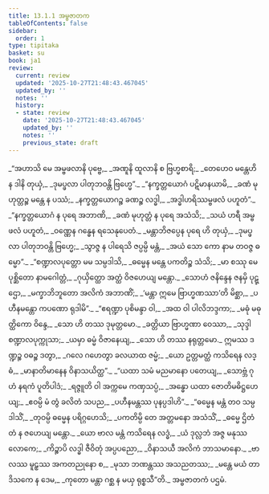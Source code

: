 ```yaml
---
title: 13.1.1 အမ္ဗဇာတက
tableOfContents: false
sidebar:
  order: 1
type: tipitaka
basket: su
book: ja1
review:
  current: review
  updated: '2025-10-27T21:48:43.467045'
  updated_by: ''
  notes: ''
  history:
  - state: review
    date: '2025-10-27T21:48:43.467045'
    updated_by: ''
    notes: ''
    previous_state: draft
---
```



<ReviewStatus review={frontmatter.review} showDetails={true} />

<HypothesisAnnotation frontmatter={frontmatter} />

<DynamicBreadcrumb />

<Division number="1" book="ja1" e="ch" v="22" p="257">

<Paragraph number="2384" type="verses" book="ja1">
_“အဟာသိ မေ အမ္ဗဖလာနိ ပုဗ္ဗေ,_  
_အဏူနိ ထူလာနိ စ ဗြဟ္မစာရိ;_  
_တေဟေဝ မန္တေဟိ န ဒါနိ တုယှံ,_  
_ဒုမပ္ဖလာ ပါတုဘဝန္တိ ဗြဟ္မေ”._  

</Paragraph>

</Division>
<Division number="2" book="ja1" e="ch" v="22" p="257">

<Paragraph number="2385" type="verses" book="ja1">
_“နက္ခတ္တယောဂံ ပဋိမာနယာမိ,_  
_ခဏံ မုဟုတ္တဉ္စ မန္တေ န ပဿံ;_  
_နက္ခတ္တယောဂဉ္စ ခဏဉ္စ လဒ္ဓါ,_  
_အဒ္ဓါဟရိဿမ္ဗဖလံ ပဟူတံ”._  

</Paragraph>

</Division>
<Division number="3" book="ja1" e="ch" v="22" p="276">

<Paragraph number="2386" type="verses" book="ja1">
_“နက္ခတ္တယောဂံ န ပုရေ အဘာဏိ,_  
_ခဏံ မုဟုတ္တံ န ပုရေ အသံသိ;_  
_သယံ ဟရီ အမ္ဗဖလံ ပဟူတံ,_  
_ဝဏ္ဏေန ဂန္ဓေန ရသေနုပေတံ._  

</Paragraph>

</Division>
<Division number="4" book="ja1" e="ch" v="22" p="257">

<Paragraph number="2387" type="verses" book="ja1">
_မန္တာဘိဇပ္ပေန ပုရေ ဟိ တုယှံ,_  
_ဒုမပ္ဖလာ ပါတုဘဝန္တိ ဗြဟ္မေ;_  
_သွာဇ္ဇ န ပါရေသိ ဇပ္ပမ္ပိ မန္တံ,_  
_အယံ သော ကော နာမ တဝဇ္ဇ ဓမ္မော”._  

</Paragraph>

</Division>
<Division number="5" book="ja1" e="ch" v="22" p="257">

<Paragraph number="2388" type="verses" book="ja1">
_“စဏ္ဍာလပုတ္တော မမ သမ္ပဒါသိ,_  
_ဓမ္မေန မန္တေ ပကတိဉ္စ သံသိ;_  
_မာ စဿု မေ ပုစ္ဆိတော နာမဂေါတ္တံ,_  
_ဂုယှိတ္ထော အတ္ထံ ဝိဇဟေယျ မန္တော._  

</Paragraph>

</Division>
<Division number="6" book="ja1" e="ch" v="22" p="258">

<Paragraph number="2389" type="verses" book="ja1">
_သောဟံ ဇနိန္ဒေန ဇနမှိ ပုဋ္ဌော,_  
_မက္ခာဘိဘူတော အလိကံ အဘာဏိံ;_  
_‘မန္တာ ဣမေ ဗြာဟ္မဏဿာ’တိ မိစ္ဆာ,_  
_ပဟီနမန္တော ကပဏော ရုဒါမိ”._  

</Paragraph>

</Division>
<Division number="7" book="ja1" e="ch" v="22" p="258">

<Paragraph number="2390" type="verses" book="ja1">
_“ဧရဏ္ဍာ ပုစိမန္ဒာ ဝါ,_  
_အထ ဝါ ပါလိဘဒ္ဒကာ;_  
_မဓုံ မဓုတ္ထိကော ဝိန္ဒေ,_  
_သော ဟိ တဿ ဒုမုတ္တမော._  

</Paragraph>

</Division>
<Division number="8" book="ja1" e="ch" v="22" p="258">

<Paragraph number="2391" type="verses" book="ja1">
_ခတ္တိယာ ဗြာဟ္မဏာ ဝေဿာ,_  
_သုဒ္ဒါ စဏ္ဍာလပုက္ကုသာ;_  
_ယမှာ ဓမ္မံ ဝိဇာနေယျ,_  
_သော ဟိ တဿ နရုတ္တမော._  

</Paragraph>

</Division>
<Division number="9" book="ja1" e="ch" v="22" p="258">

<Paragraph number="2392" type="verses" book="ja1">
ဣမဿ ဒဏ္ဍဉ္စ ဝဓဉ္စ ဒတွာ,_  
_ဂလေ ဂဟေတွာ ခလယာထ ဇမ္မံ;_  
_ယော ဥတ္တမတ္ထံ ကသိရေန လဒ္ဓံ,_  
_မာနာတိမာနေန ဝိနာသယိတ္ထ”._  

</Paragraph>

</Division>
<Division number="10" book="ja1" e="ch" v="22" p="258">

<Paragraph number="2393" type="verses" book="ja1">
_“ယထာ သမံ မညမာနော ပတေယျ,_  
_သောဗ္ဘံ ဂုဟံ နရကံ ပူတိပါဒံ;_  
_ရဇ္ဇူတိ ဝါ အက္ကမေ ကဏှသပ္ပံ,_  
_အန္ဓော ယထာ ဇောတိမဓိဋ္ဌဟေယျ;_  
_ဧဝမ္ပိ မံ တွံ ခလိတံ သပည,_  
_ပဟီနမန္တဿ ပုနပ္ပဒါဟိ”._  

</Paragraph>

</Division>
<Division number="11" book="ja1" e="ch" v="22" p="258">

<Paragraph number="2394" type="verses" book="ja1">
_“ဓမ္မေန မန္တံ တဝ သမ္ပဒါသိံ,_  
_တုဝမ္ပိ ဓမ္မေန ပရိဂ္ဂဟေသိ;_  
_ပကတိမ္ပိ တေ အတ္တမနော အသံသိံ,_  
_ဓမ္မေ ဌိတံ တံ န ဇဟေယျ မန္တော._  

</Paragraph>

</Division>
<Division number="12" book="ja1" e="ch" v="22" p="258">

<Paragraph number="2395" type="verses" book="ja1">
_ယော ဗာလ မန္တံ ကသိရေန လဒ္ဓံ,_  
_ယံ ဒုလ္လဘံ အဇ္ဇ မနုဿလောကေ;_  
_ကိဉ္စာပိ လဒ္ဓါ ဇီဝိတုံ အပ္ပပညော,_  
_ဝိနာသယီ အလိကံ ဘာသမာနော._  

</Paragraph>

</Division>
<Division number="13" book="ja1" e="ch" v="22" p="259">

<Paragraph number="2396" type="verses" book="ja1">
_ဗာလဿ မူဠှဿ အကတညုနော စ,_  
_မုသာ ဘဏန္တဿ အသညတဿ;_  
_မန္တေ မယံ တာဒိသကေ န ဒေမ,_  
_ကုတော မန္တာ ဂစ္ဆ န မယှ ရုစ္စသီ”တိ._  


</Paragraph>
</Division>

<Paragraph number="2397" type="center" book="ja1">
အမ္ဗဇာတကံ ပဌမံ.
</Paragraph>